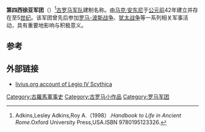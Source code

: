 {{Infobox military unit
|unit_name=第四西徐亚军团
|image=[[File:Roman_Empire_125_general_map-zh.png|300px]]
|caption=公元125年罗马帝国形势图
|dates= [[公元前|公元前]]42年至5[[世纪|世纪]]
|country= [[罗马帝国|罗马帝国]]
|type= [[罗马军团|罗马军团]] 
|role= 
|size= 
|garrison= [[叙利亚省|叙利亚省]]
|ceremonial_chief=
|nickname= 
|patron=
|motto=
|colors=
|march=
|mascot=[[摩羯座|摩羯座]]<ref>Legions and Veterans: Roman Army Papers 1971-2000 By L. J. F. Keppie page 128</ref>
|battles=[[罗马-波斯战争|罗马-波斯战争]]、[[犹太战争|犹太战争]]等
|notable_commanders=[[马克·安东尼|马克·安东尼]]等
|anniversaries=
}}

'''第四西徐亚军团'''（{{lang-en|Legio IV Scythica}}）<ref>Adkins,Lesley Adkins,Roy A.（1998）.''Handbook to Life in Ancient Rome''.Oxford University Press,USA.ISBN 9780195123326.</ref>[[古罗马|古罗马]][[军队|军队]]建制名称。由[[马克·安东尼|马克·安东尼]]于[[公元前|公元前]]42年建立并存在至5[[世纪|世纪]]。该军团曾先后参加[[罗马-波斯战争|罗马-波斯战争]]、[[犹太战争|犹太战争]]等一系列相关军事活动，具有重要地影响与积极意义。

== 参考 ==
{{reflist}}

==外部链接==
*[http://www.livius.org/le-lh/legio/iiii_scythica.html livius.org account of Legio IV Scythica]
{{模板:罗马军团}}
{{commonscat|Legio IV Scythica}}
{{古罗马小作品}}

[[Category:古羅馬軍事史|Category:古羅馬軍事史]]
[[Category:古罗马小作品|Category:古罗马小作品]]
[[Category:罗马军团|Category:罗马军团]]